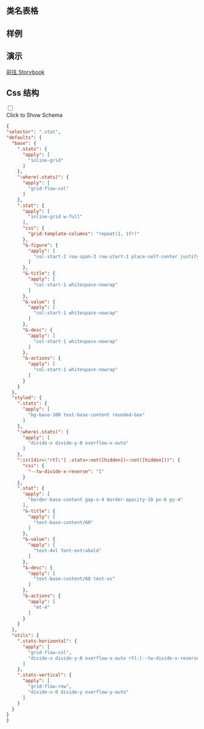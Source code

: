 
## 类名表格

<CssTable name="stat" />

## 样例

<Demo></Demo>

## 演示

[前往 Storybook](https://story.ui.icebreaker.top/?path=/docs/data-display-stat--docs)

## Css 结构
<div className="collapse">
<input type="checkbox" /> 
<div class="collapse-title px-0">
<span class="btn">Click to Show Schema</span>
</div>
<div class="collapse-content"> 

```json
{
"selector": ".stat",
"defaults": {
  "base": {
    ".stats": {
      "apply": [
        "inline-grid"
      ]
    },
    ":where(.stats)": {
      "apply": [
        "grid-flow-col"
      ]
    },
    ".stat": {
      "apply": [
        "inline-grid w-full"
      ],
      "css": {
        "grid-template-columns": "repeat(1, 1fr)"
      },
      "&-figure": {
        "apply": [
          "col-start-2 row-span-3 row-start-1 place-self-center justify-self-end"
        ]
      },
      "&-title": {
        "apply": [
          "col-start-1 whitespace-nowrap"
        ]
      },
      "&-value": {
        "apply": [
          "col-start-1 whitespace-nowrap"
        ]
      },
      "&-desc": {
        "apply": [
          "col-start-1 whitespace-nowrap"
        ]
      },
      "&-actions": {
        "apply": [
          "col-start-1 whitespace-nowrap"
        ]
      }
    }
  },
  "styled": {
    ".stats": {
      "apply": [
        "bg-base-100 text-base-content rounded-box"
      ]
    },
    ":where(.stats)": {
      "apply": [
        "divide-x divide-y-0 overflow-x-auto"
      ]
    },
    ":is([dir=\"rtl\"] .stats>:not([hidden])~:not([hidden]))": {
      "css": {
        "--tw-divide-x-reverse": "1"
      }
    },
    ".stat": {
      "apply": [
        "border-base-content gap-x-4 border-opacity-10 px-6 py-4"
      ],
      "&-title": {
        "apply": [
          "text-base-content/60"
        ]
      },
      "&-value": {
        "apply": [
          "text-4xl font-extrabold"
        ]
      },
      "&-desc": {
        "apply": [
          "text-base-content/60 text-xs"
        ]
      },
      "&-actions": {
        "apply": [
          "mt-4"
        ]
      }
    }
  },
  "utils": {
    ".stats-horizontal": {
      "apply": [
        "grid-flow-col",
        "divide-x divide-y-0 overflow-x-auto rtl:[--tw-divide-x-reverse:1]"
      ]
    },
    ".stats-vertical": {
      "apply": [
        "grid-flow-row",
        "divide-x-0 divide-y overflow-y-auto"
      ]
    }
  }
}
}
```

</div>
</div>